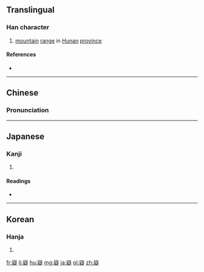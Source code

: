 ==Translingual==

===Han character===
{{Han char|rn=46|rad=山|as=14|sn=17|four=2248<sub>1</sub>|canj=山心大人 (UPKO)|ids=⿱[[山]][[疑]]}}

# [[mountain]] [[range]] in [[Hunan]] [[province]]

====References====
* {{Han ref|kx=0321.090|dkj=08545|dj=0621.160|hdz=10803.030|uh=5DB7|ud=23991|bh=ECDA|bd=60634}}

----

==Chinese==
{{zh-hanzi-box|[[嶷]]}}

===Pronunciation===
{{zh-pron
|m=yí
|c=ji4,jik6
|mc=y
|oc=y
|ma=
|cat=pn
}}

----

==Japanese==

===Kanji===
{{ja-kanji|grade=|rs=山14}}

# {{defn|lang=ja|sort=山14}}

====Readings====
* {{ja-readings|on=[[ぎ]] (gi), [[ぎょく]] (gyoku)|kun=[[さとい]] (satoi)}}

----

==Korean==

===Hanja===
{{ko-hanja|hangeul=의|rv=ui|mr=ŭi}}

# {{defn|lang=ko|sort=山14}}

[[fr:嶷]]
[[li:嶷]]
[[hu:嶷]]
[[mg:嶷]]
[[ja:嶷]]
[[pl:嶷]]
[[zh:嶷]]